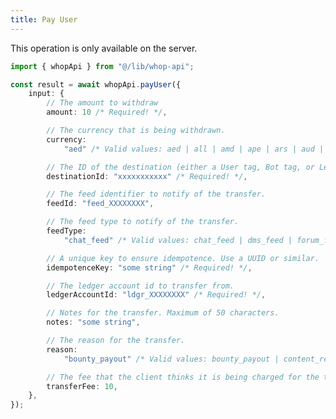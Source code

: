 ```yaml
---
title: Pay User
---
```

<Note>This operation is only available on the server.</Note>
```typescript
import { whopApi } from "@/lib/whop-api";

const result = await whopApi.payUser({
	input: {
		// The amount to withdraw
		amount: 10 /* Required! */,

		// The currency that is being withdrawn.
		currency:
			"aed" /* Valid values: aed | all | amd | ape | ars | aud | bam | bgn | bhd | bob | brl | bsd | cad | chf | clp | cop | crc | czk | dkk | dop | dzd | egp | etb | eth | eur | gbp | ghs | gmd | gtq | gyd | hkd | huf | idr | ils | inr | jmd | jod | jpy | kes | khr | krw | kwd | lkr | mad | mdl | mga | mkd | mnt | mop | mur | mxn | myr | nad | ngn | nok | nzd | omr | pen | php | pkr | pln | pyg | qar | ron | rsd | rub | rwf | sar | sek | sgd | thb | tnd | try | ttd | twd | tzs | usd | uyu | uzs | vnd | xcd | xof | zar */ /* Required! */,

		// The ID of the destination (either a User tag, Bot tag, or LedgerAccount tag)
		destinationId: "xxxxxxxxxxx" /* Required! */,

		// The feed identifier to notify of the transfer.
		feedId: "feed_XXXXXXXX",

		// The feed type to notify of the transfer.
		feedType:
			"chat_feed" /* Valid values: chat_feed | dms_feed | forum_feed | livestream_feed | universal_post | user */,

		// A unique key to ensure idempotence. Use a UUID or similar.
		idempotenceKey: "some string" /* Required! */,

		// The ledger account id to transfer from.
		ledgerAccountId: "ldgr_XXXXXXXX" /* Required! */,

		// Notes for the transfer. Maximum of 50 characters.
		notes: "some string",

		// The reason for the transfer.
		reason:
			"bounty_payout" /* Valid values: bounty_payout | content_reward_fixed_payout | content_reward_payout | content_reward_return | creator_to_creator | creator_to_user | pool_top_up | team_member_payout | user_to_creator | user_to_user | wadmin_transferred_funds */,

		// The fee that the client thinks it is being charged for the transfer. Used to verify the fee.
		transferFee: 10,
	},
});

```
